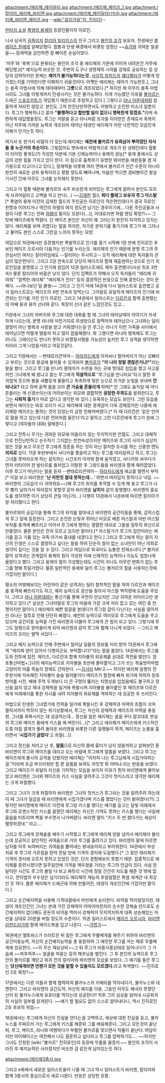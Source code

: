 attachment:/에리체_메이달라.jpg
attachment:/에리체_메이즈_1.jpg
attachment:/칼리아_에리체_바리엔.jpg
attachment:/에리체_메이달라(선녀).jpg
attachment:/에리체_바리엔_메이즈.jpg
--[[wiki:"로리거유"지, 진리다!]]--

[[판타지 소설]] [[폭염의 용제]]의 등장인물이자 히로인.

니샤 삼국의 [[귀족]]이자 [[칼리아 일리지스]]의 친구.그리고 [[봉인의 조각]] 보유자. 전생에선 [[블레이즈 원]]에게 살해당했다. 혈통과 탄생 배경에서 비롯된 엄청난 ~~[[슴가]]와 귀여운 얼굴을~~ 잠재력을 감안하면 참 뼈아픈 손실이었다.

'저주'와 '축복'으로 분류되는 봉인의 조각 중 에리체의 가문에 이어져 내려온건 저주에 해당했고[* 예지능력 비슷한 것. 주변의 도구나 생명체의 시야를 강제로 공유하는 등 상당히 강력하지만 문제는 '''제어가 불가능하다는것.''' [[사이킥 위저드]]의 [[예디벨라]]가 어떻게 망가졌는지를 기억한다면 이해하기 쉬울것이다. 어쨋든 에리체는 제어가 가능한듯.], 그녀는 용족 마법사에 의해 태아때부터 '''그릇'''으로 개조되었다.[* 하지만 제 아무리 용족 마법사라도 그녀를 이렇게까지 탄생시키는 것은 불가능하다. 이게 가능했던 이유를 [[볼카르]]는 드래곤 [[스포르카트]]가 개입했기 때문으로 추정하고 있다.] 그렇다고 [[라나 아룬데]]처럼 암울하게 자라진 않았고. 본인도 그저 천진난만하면서도 어벙하고 순진한 미소녀 일뿐이다. 루그가 행복하냐고 묻자 '''"불행하다고 할만할 일이 없으니 행복한게 맞겠죠."'''라며 속편하게 대답했을정도. 루그는 저말을 듣고 라나처럼 조각을 이어받은 존재로서 축복이 아닌 저주에 가까운 능력과 개조되어 태어난 태생인 에리체가 저런 낙천적인 모습인게 이해가 안가는듯 하다.

여기서 또 한가지 비밀이 더 있는데.에리체는 '''예전에 볼카르가 유희삼아 뿌려댔던 자식들 중 누군가의 후손이다.''' 그렇잖아도 뱃속에서 마법적으로 개조가 된 상태인데다 혈통이 타이밍 좋게도(?) 각성한 덕분에 기본 신체능력이나 용제의 권능[* 용제 중에서도 상급의 강한 힘을 가지고 있다 한다. 이 힘으로 흉폭하기 유명한 와이번을 애완동물 겸 자가용으로 타고다니고 있다.], 잠재력을 비롯해 여러 면에서 볼카르가 인간 수준이 아니라 완전히 새로운 상위 용족이라고 평할 정도로 빼어나며, 마음만 먹으면 경비병이건 왕실 기사건 간에 아무도 그녀를 눈치채지 못한다.

그리고 이 혈통 때문에 볼카르의 숙주 비슷한게 되어있는 루그에게 끌려서 본인도 모르게 사귀어달라고 고백을 하고 만다(…) ~~[[김재한]] 월드 '''최다 플래그 보유자 루그 아스탈'''[* 폭염의 용제 이전의 김재한 월드의 주인공은 히로인이 적은편인데다가 결국 히로인 한명과 이어지거나 약간의 하렘의 여지 정도만 남기는 경우이기에… 다른 주인공들과 사정이 다른 루그는 진짜 [[하렘]]이 될지도 모른다(…)], 이대로라면 하렘 엔딩 확정?!~~ 그 탓에 메이즈에게 찍혔다. 단 메이즈 본인은 자신이 왜 그러는지 완전히 자각하고 있지는 않다. 에리체를 보며 귀엽다는 말을 하지만, 차가운 분위기를 풍기기에 루그가 왜 그러냐고 물어도 본인 스스로 그런걸 느끼지 못하는 모양. 

여담으로 10권에서만 등장했지만 폭발적으로 인기를 끌기 시작해 1권 만에 진히로인 후보인 메이즈 오르시아 다음가는 인기를 누리는듯. 에리체의 인기 때문에 분명 루그의 주 관심사인 여자는 칼리아임에도 --칼리아는 무시하고-- 오직 에리체에 대한 독자들의 관심이 많은편이다. 그리고 2권 연속으로 당당히 메이즈와 함께 재출현하는것으로 인기 히로인임을 증명했고 그 인기에 힘입어 12권 일러스트에도 재차 출연했다!(사상 최초 3연속!) 물론 칼리아의 비중은 낮지 않다. 단지 임팩트가 약해서 오직 독자들이 "에리체 귀여워" "깜찍한 에리체" "에리체가 진리" 등의 열광적인 반응으로 인해 묻힌다는 것이 문제다. ~~라나보단 덜 불쌍~~ 그리고 그 인기 덕에 14권에 다시 일러스트로 출연했고 공식 일러스트로는 메이즈의 4번 연속과 맞먹는다. 그야말로 유일하게 메이즈의 인기에 비견되는 인기를 가진 인기 히로인. 그리고 14권에서 일러스트는 [[다르칸]]과 함께 출현했는데 어째 용과 용의 선녀와 같다. 복장이 선녀 같은 느낌인것도 있고...

11권에서 그녀의 아버지와 루그에 대한 대화를 할 때 그녀의 태어날때의 이야기가 자세하게 나오는데, 분명 라나와 마찬가지로 희생양으로 점찍어져 태어났으나 그녀와는 달리 절망이 아닌 행복과 사랑을 받고 키워졌다는걸 안 루그는 라나가 이런 가족들 사이에서 태어났으면 어떻게 됐을까 하고 많이 씁쓸해했다. 뭐 그랬다면 라나야 행복해도 루그는 라나도 그레이슨도 만나지 못하고 비명횡사했을 가능성이 높지만 루그 성격을 생각하면 차라리 그게 나았을거라고 여길것같다.

그리고 11권에서는 --변태로리콘악어-- [[하라자드]]에게 아저씨나 할아버지가 아닌 오빠라고 부르는 것으로 왕궁에 들어올 수 있게되어 [[볼카르]]가 '''"이 나라 정말 괜찮은거냐?"'''라는 말을 했다. 그리고 루그를 만나러 왕태자가 수련을 하는 곳에 멋대로 침입을 했고 사고뭉치인 그녀에게 왜 왔냐고 묻는 루그에게 '''직설적으로''' "루그님을 만나러요"라고 말한 후 귀엽게 웃으며 볼을 새빨갛게 물들이고 촉촉하게 젖은 눈으로 뜨거운 눈빛을 보내며 '''안되나요?''' 라고 하며 슬쩍 몸을 꼬아 '''큰 가슴을 흔들리게''' 하며[* 안 그래도 움직일 때 마다 흔들리는 게 신경쓰이는데 어려보이는 외모와 결합하면 '''굉장한 주목도'''를 발휘한다고, 루그는 '''사회적 흉기'''가 따로 없다고 생각한 바 있다.] 유혹하는 모습도 보인다. 그런 모습을 보면서 메이즈는 바로 꼬리가 서고 에리체에 대한 경계감이 더욱 강해졌지만 나중에 에리체랑 메이즈는 통하는 것이 있었는지 금방 친해져버렸다.[* 이 때 다르칸은 '같은 언어로 말을 하고 있는데 다른 언어처럼 들린다'라고 말하고 그런 다르칸에게 루그가 원래 그렇다고 (여자들의 대화) 말해준다.]

그리고 전투시 무기는 귀여운 외모에 어울리지 않는 무지막지한 언월도. 그리고 대체적으로 천진난만하고 순수하기 그지없는 천연속성이지만 메이즈와 루그의 사이가 심상치않은 것을 보고 무조건 루그에게 청혼을 하는 것이 아닌 철저한 조사를 하는 신중한 면도 '''의외로''' 있다. 11권 후반부에서 샤디카를 쫓을려고 하는 루그를 따라갈려고 하고, 루그는 그녀를 못따라오게 하는 설득하는 시간조차 아까워 함께 움직였고, 샤디카와 싸우다가 먼저 리타이어 한 발타르를 들처업고 이탈한 후 그랑드들을 바리엔과 함께 때려잡았다. 이후 루그가 떠난다는 말을 듣자 --변태로리콘악어-- [[하라자드]]에게 애교를 떨면서 부탁[* 이걸 보고 바리엔은 ''''난 저런짓 절대 못하는데…'''' 하면서 여자답지 못하다고 낙담. ~~바리엔의 그모습이 더 귀여워요~~]해 루그의 위치를 추적할 수 있게 해 놓고 루그가 너무 빨리 날라가서 따라잡지 못할것 같자 바리엔을 '''납치'''해 같이 동행했다. 바리엔의 중요도를 생각하면 이거 상당히 큰일 아닌가(…) 다행히 13권에서 나온바에 따르면 칼리아가 잘 처리했다고 한다.

볼카르와의 공감각을 통해 루그의 위치를 알아내고 바리엔의 공간이동을 통해, 갑작스럽게 루그 앞에 등장한다. 그리고 순진한 눈빛과 뛰어난 미모로 베른 아스탈과 마빈 아스탈 부자를 충격에 빠뜨리고 이어서 루그에게 향하는 열렬한 대쉬로 그들을 질투의 화신으로 만들었다. 물론 본인은 전혀 모르고 있지만 말이다.[* 아스탈가가 루그의 집안이라는 애기를 듣고 기품 있는 귀족 아가씨 흉내를 내겠다고 한다.] 그리고 루그에게 하는 말이 자신의 인생은 스스로 결정하고 싶다는 말을 하여 단순히 철이 없는 소녀만이 아닌 의외로 생각이 깊다는 것을 알 수 있다. 그리고 여담으로 외국어도 능통한 천재소녀다.[* 볼카르 말이 성격과는 관계없이 용제의 힘이 각성한 덕에 신체적인 능력이나 지능도 엄청나게 올랐다고 했다. 그리고 용제의 힘이 각성했는데도 시간이 지나도 아무런 변화가 없는 루그를 향해 투덜거렸다. 물론 일반적인 용제와 달리 루그는 볼카르의 힘을 사용하는것에 가깝지만 말이다.]

평소의 어벙해보이는 어린아이 같은 성격과는 달리 철학적인 말을 하여 다르칸과 메이즈를 충격에 빠뜨리기도 하고, 예지 능력으로 광산을 찾아서 아스탈 백작령에 도움을 주었다. 그리고 [[라나 아룬데]]와는 통신기를 통해 우연히 만났지만 그냥 귀여운 아이라고만 생각하고 있다.[* 실상은 그녀야말로 루그의 마음에 가장 크게 자리 잡고 있는 여인 중 한명이지만 말이다.] 에리체의 예쁜 얼굴을 본데다가 루그랑 같이 다닌다는 사실을 알아차린 라나는 질투로 인해 단단히 삐졌다. 예언의 능력으로 여러모로 루그에게 도움을 주고있으며 공간이동 능력을 가진 바리엔과 더불어 루그에게 큰 힘이 되고 있다. 그렇기에 루그도 일행으로 받아들이게 되어 바리엔과 같이 루그와 함께 다니게 되었다. --그리고 메이즈의 꼬리는 발딱 서있다.--

그리고 예지 능력으로 인해 주변에서 일어날 일들의 정보를 미리 받아 13권에서 루그에게 "에리체 양이 있어서 다행이군요. 부탁합니다!"라는 말을 들었다. 14권에서는 루그를 도와 전투에 참전. 메이즈, 다르칸과 함께 지아볼의 외유체를 상대로 격전을 벌인다. 암호통신마법+그녀의 예지능력으로 지아볼을 초반에 몰아붙이고 그가 쓰는 목숨방어마법 고양이의 아홉 목숨의 정체도 간파한다. ~~[[김서라]] MK-2.~~ 하지만 에리체 일행의 전투방식에 익숙해진 지아볼이 슬슬 밀어붙이다 메이즈가 함정에 빠져 위기에 처하자 원호방어를 시전, 배에 주먹 두개보다 더 큰 구멍이 뚫리는 치명상을 입었음에도 불구하고 정신을 잃지 않고 체내 강체력을 일거에 폭발시켜 지아볼을 몰아붙인 후 메이즈와 다르칸에게 미래예지를 통한 지시를 내려 지아볼의 외유체를 격파하는 데 성공한 후 쓰러진다. 

마법으로 탄생한 그녀였기에 전력을 일거에 폭발시킨 후 강체력과 마력의 흐름이 꼬여 엘릭서까지 먹히지 않는 위기상황에서, 루그는 자신의 강체력과 메이즈의 마력을 총동원, 그녀를 회복시키는 데 성공하는데… 정신을 잃은 에리체는 꿈을 꾸다 잠꼬대로 현실의 루그와 메이즈 둘에게 키스를 해 버린다(…)[* 그리고 에리체가 메이즈에게 키스하던 도중 마침 결계가 풀려 돌아온 바리엔을 비롯한 다른 일행들이 목격, 메이즈는 눈물을 흘리면서 ''''시집가기 글렀다''''고 좌절(…)]

그리고 정신을 차리고 난 후, '''알몸'''으로 자신의 몸에 흉터가 남지 않을까하고 살펴보던 중 바리엔이 루그와 메이즈를 데리고 오는 바람에 루그에게 알몸을 보였다. 그리고 루그는 메이즈에게 불시의 공격을 당했지만 에리체는 "어차피 나는 루그님에게 시집가야하는 걸."이라며 조금 부끄러워만 할 뿐 알몸을 보여도 까짓껏 뭐 어떠냐.라는 반응을 보였다. 그리고 메이즈가 유달리 자신을 기피하는 모습을 보이자 이유가 뭔지 바리엔에게 물어보았고 바리엔은 그녀와 메이즈의 키스 사실을 알려주고 그것이 첫키스라고 생각한 에리체는 크게 좌절했다. 

그리고 그녀가 크게 좌절하자 바리엔은 그녀의 첫키스가 루그라는 것을 알려주려 하는데 이 때 그녀가 일곱살 때 바리엔에게 시집가겠다며 키스를 했었다는 것이 밝혀졌다(?!) 그렇지만 바리엔에게 메이즈 이전에 루그랑 키스를 했다는 얘기를 듣고는 달빛 아래에서 루그와 로맨스적인 키스를 꿈꿨던 에리체는 자신은 기억도 못하는 키스를 했다는 사실에 울음을 터트리며 벽을 부수면서 나가버렸다. 바리엔 말이 "키스 두 번 했다가는 세상이 멸망하겠네." 라고….

그리고 루그에게 강체술을 배우기 시작했고 루그에게 에리체 양을 넘어서 에리체라 불리는데 성공하고 살인적인 귀여움으로 거의 루그를 홀려가고 있다. 바리엔의 말에 따르면 남자를 아주 녹여버리는 귀여움을 뿜어내는 왕내숭이라고 부러워한다. 14권에서 부상 치료 후 루그의 가르침을 받아 한달 만에 기격의 경지에 도달했다.[* 그 동안 에리체가 기격의 경지에 오르지 못하고 있었던 것은, 단지 경험해보지 못했기 때문. 집중적으로 에리체를 훈련시켰다면 일주일안에 기격을 깨우쳤을 거라는 루그의 언급이 있다. 사실 한달이란 시간도 루그의 볼일 다 보고 짜투리 시간에 정말 간간히 지도를 해준 것 밖에 없다고, 전이법의 우수성은 넘기더라도 에리체의 재능의 후덜덜함은 폭염 세계관 내 최강인 듯 하다. 물론 에리체가 드래곤에 의해 만들어진, 태생이 개조인간에 가깝지만 말이다.]

그리고 순간예지력을 사용해 기격대결에서 마빈에게 승리한다. 비약을 먹지않았지만, 태생이 개조인간인 그녀는 본래 가진 강체력이 어마어마한지라 순수한 강체술 만으로도 순간예지력이 없다해도 혼돈의 비약을 먹어서 강체력이 무지막지하게 대폭 상승해있는 마빈을 상대로 20분을 버틸 정도의 수준이다. 15권 일러스트에서 [[메이즈 오르시아]], [[바리엔 라한드리가]]와 함께 메이드복을 입고 나온다. ~~[[긔엽긔]]~~

16권에선 엘토바스가 쓰러트린 뒤 잠든 루그에게 무릎베게를 해주기 위하여 바리엔의 공간이동능력, 자신의 순간예지능력을 총 동원하여 그 예민한 루그를 자는 채로 무릎베게에 성공한다. ~~이 무슨 재능낭비~~그 뒤 루그가 비몽사몽상태로 일어나다가 그 가슴에 ~~파후파후~~ 얼굴을 파묻는 등의 해프닝을 벌인다. 그 후 본인의 능력으로 루그 안의 볼카르를 깨닫고 회귀 전의 칼리아와 바리엔의 모습을 보았다. 그 얘기를 들은 루그는 '''당신에게라면 언젠가 모든 것을 말할 수 있을지도 모르겠다.'''라고 독백했다. ~~진히로인 2호 확정?~~ 

17권에서는 다른 이들과 함께 협력하여 불카누스의 키메라를 막아내다가, 불카누스와 대면한다. 그리고 바리엔의 공간도약, 자신의 예지를 이용, 그동안 아무도 해내지 못했던 신이 된 불카누스에게 유효타를 먹이는데 성공한다!! 직후 그의 심상을 읽어내 시공회귀의 사실의 일부를 읽게된다. ~~얘기 할 필요도 없이 스스로 알아내다니, 역시 진히로인 2호 후보의 위엄~~

18권에서는 루그에게 자신이 진실을 안다는걸 고백하고, 세상에 대한 진실을 듣고, 불카누스를 무찌르러 가는 루그에게 키스를 해준뒤 그를 배웅해준다. 그리고 모든것이 끝난뒤, 루그, 메이즈, 라나와 여행하다가 부활한 볼카르를 맞으면서 작품이 끝난다. 여담이지만 마이페이스는 여전해서 나도 결혼하고 싶다라고 루그를 압박하기도…. ~~하지만 그녀도 진정한 [wiki:"볼카르" 진히로인]의 등장에 무릎을 끓겠지.~~ 봉인의 조각이 사라진 후 예지능력은 사라졌지만 비슷한 감 같은게 남아있는듯 하다.

attachment:/에리체3총사.jpg

그리고 e북에서 새로운 일러스트들이 나올 때 그녀 역시 일러스트가 바리엔, 칼리아와 함꼐 3총사의 중심으로서 새로 나왔다. 반응은 상당한 호평.
